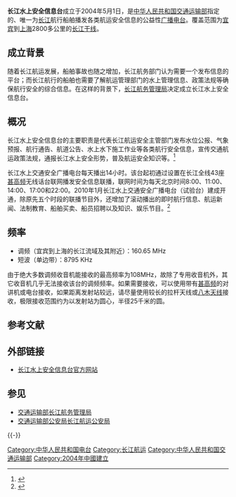 '''长江水上安全信息台'''成立于2004年5月1日，是[[中华人民共和国交通运输部|中华人民共和国交通运输部]]指定的、唯一为[[长江|长江]]航行船舶播发各类航运安全信息的公益性[[广播电台|广播电台]]。覆盖范围为[[宜宾|宜宾]]到[[上海|上海]]2800多公里的[[长江干线航道列表|长江干线]]。

== 成立背景 ==
随着长江航运发展，船舶事故也随之增加，长江航务部门认为需要一个发布信息的平台；而长江航行的船舶也需要了解航运管理部门的水上管理信息、政策法规等确保航行安全的综合信息。在这样的背景下，[[长江航务管理局|长江航务管理局]]决定成立长江水上安全信息台。

== 概况 ==
长江水上安全信息台的主要职责是代表长江航运安全主管部门发布水位公报、气象预报、航行通告、航道公告、水上水下施工作业等各类航行安全信息，宣传交通航运政策法规，通报长江水上安全形势，普及航运安全知识等。<ref>{{cite web|url=http://www.cjxxt.cn/btjj.jhtml|title=本台简介|publisher=长江水上安全信息台|accessdate=2014-11-23|archiveurl=https://archive.today/20141122171049/http://www.cjxxt.cn/btjj.jhtml|archivedate=2014年11月22日|dead-url=yes}}</ref>

长江水上交通安全广播电台每天播出14小时。该台起初通过设置在长江全线43座[[甚高频|甚高频]]无线话台联网播发安全信息联播，联网时间为每天北京时间8:00、11:00、14:00、17:00和22:00。2010年1月长江水上交通安全广播电台（试验台）建成开通，除原先五个时段的联播节目外，还增加了滚动播出的即时航行信息、航运新闻、法制教育、船舶买卖、船员招聘以及知识、娱乐节目。<ref>{{cite news|url=http://www.cjhy.gov.cn/hangyundongtai/shuiluxinwen/201404/t20140428_249327.html|title=服务黄金水道 传递长江之声——长江水上安全信息台十年回顾与展望|publisher=交通运输部长江航务管理局|author=中国水运报|accessdate=2014-11-23|deadurl=yes|archiveurl=https://web.archive.org/web/20141129144248/http://www.cjhy.gov.cn/hangyundongtai/shuiluxinwen/201404/t20140428_249327.html|archivedate=2014-11-29}}</ref>

== 频率 ==
*调频（宜宾到上海的长江流域及其附近）：160.65 MHz
*短波（单边带）：8795 KHz

由于绝大多数调频收音机能接收的最高频率为108MHz，故除了专用收音机外，其它收音机几乎无法接收该台的调频频率。如果需要接收，可以使用带有[[甚高頻|甚高频]]的对讲机或电台接收，如果距离发射站较远，请尽量使用较长的拉杆天线或[[八木天线|八木天线]]接收，极限接收范围约为以发射站为圆心，半径25千米的圆。

== 参考文献 ==
{{Reflist}}

== 外部链接 ==
* [https://web.archive.org/web/20141129091637/http://www.cjxxt.cn/ 长江水上安全信息台官方网站]

== 参见 ==
* [[交通运输部长江航务管理局|交通运输部长江航务管理局]]
* [[交通运输部公安局|交通运输部公安局]][[长江航运公安局|长江航运公安局]]

{{-}}
{{中华人民共和国广播电视网络}}

[[Category:中华人民共和国电台|Category:中华人民共和国电台]]
[[Category:长江航运|Category:长江航运]]
[[Category:中华人民共和国交通运输部|Category:中华人民共和国交通运输部]]
[[Category:2004年中國建立|Category:2004年中國建立]]